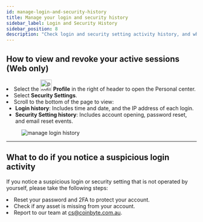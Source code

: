 ```yaml
---
id: manage-login-and-security-history
title: Manage your login and security history
sidebar_label: Login and Security History
sidebar_position: 8
description: "Check login and security setting activity history, and what to do if you notice suspicious activity on CoinByte."
---
```



## How to view and revoke your active sessions (Web only)


<RoundStepList>
 <li>Select the <img src={useBaseUrl('/img/general/profile-center-web.png')} alt="profile icon" width="30" /> <strong>Profile</strong> in the right of header to open the Personal center.</li>
  <li>Select <strong>Security Settings</strong>.</li>
  <li>
    Scroll to the bottom of the page to view:
    <ul>
      <li><strong>Login history</strong>: Includes time and date, and the IP address of each login.</li>
      <li><strong>Security Setting history</strong>: Includes account opening, password reset, and email reset events.</li>
    </ul>

<figure style={{ textAlign: 'center' }}>
  <img src={useBaseUrl('/img/account-security/verification-and-security/manage-your-login-and-security-history/1.png')} alt="manage login history" style={{ width: 500 }} />
</figure>

  </li>
</RoundStepList>

---

## What to do if you notice a suspicious login activity


If you notice a suspicious login or security setting that is not operated by yourself, please take the following steps:


<TickList>
  <li>Reset your password and 2FA to protect your account.</li>
  <li>Check if any asset is missing from your account.</li>
  <li>Report to our team at <a href="mailto:cs@coinbyte.com.au">cs@coinbyte.com.au</a>.</li>
</TickList>

<RelatedArticles category="account-security" />
